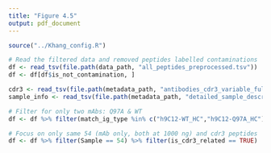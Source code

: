 ```yaml
---
title: "Figure 4.5"
output: pdf_document
---
```


```r
source("../Khang_config.R")
```

```r
# Read the filtered data and removed peptides labelled contaminations
df <- read_tsv(file.path(data_path, "all_peptides_preprocessed.tsv"))
df <- df[df$is_not_contamination, ]

cdr3 <- read_tsv(file.path(metadata_path, "antibodies_cdr3_variable_full.tsv"))
sample_info <- read_tsv(file.path(metadata_path, "detailed_sample_description.tsv"))
```

```r
# Filter for only two mAbs: Q97A & WT
df <- df %>% filter(match_ig_type %in% c("h9C12-WT_HC","h9C12-Q97A_HC"))

# Focus on only same 54 (mAb only, both at 1000 ng) and cdr3 peptides
df <- df %>% filter(Sample == 54) %>% filter(is_cdr3_related == TRUE)
```

